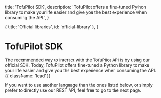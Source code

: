 
  title: 'TofuPilot SDK',
  description:
    'TofuPilot offers a fine-tuned Python library to make your life easier and give you the best experience when consuming the API.',
}

  { title: 'Official libraries', id: 'official-library' },
]

# TofuPilot SDK

The recommended way to interact with the TofuPilot API is by using our official SDK. Today, TofuPilot offers fine-tuned a Python library to make your life easier and give you the best experience when consuming the API. {{ className: 'lead' }}

<Note>
  If you want to use another language than the ones listed below, or simply
  prefer to directly use our REST API, feel free to go to the next page.
</Note>

<Libraries />
